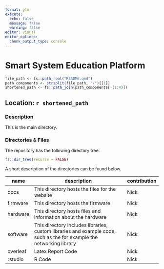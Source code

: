 ```yaml
---
format: gfm
execute:
  echo: false
  message: false
  warning: false
editor: visual
editor_options: 
  chunk_output_type: console
---
```


# Smart System Education Platform

```r
file_path <- fs::path_real("README.qmd")
path_components <- strsplit(file_path, "/")[[1]]
shortened_path <- fs::path_join(path_components[-(1:4)])

```

## Location: `r shortened_path`

### Description

This is the main directory.

### Directories & Files

The repository has the following directory tree.

```r
fs::dir_tree(recurse = FALSE)
```

A short description of the directories can be found below.

| name     | description                                                                                                          | contribution |
|----------|----------------------------------------------------------------------------------------------------------------------|--------------|
| docs     | This directory hosts the files for the website                                                                       | Nick         |
| firmware | This directory hosts the firmware                                                                                    | Nick         |
| hardware | This directory hosts files and information about the hardware                                                        | Nick         |
| software | This directory includes libraries, custom libraries and example code, such as the for example the networking library | Nick         |
| overleaf | Latex Report Code                                                                                                    | Nick         |
| rstudio  | R Code                                                                                                               | Nick         |

